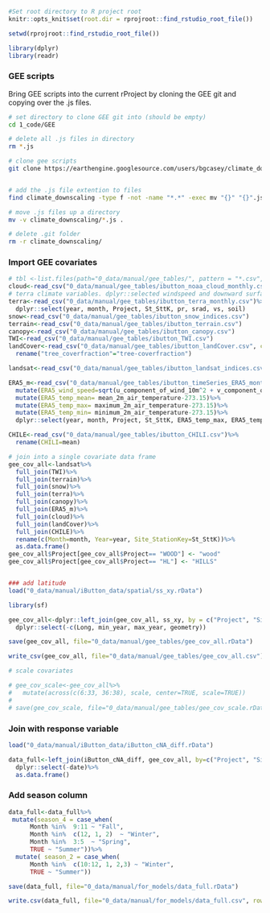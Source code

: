 ```r
#Set root directory to R project root
knitr::opts_knit$set(root.dir = rprojroot::find_rstudio_root_file())

setwd(rprojroot::find_rstudio_root_file())

```

```r
library(dplyr)
library(readr)
```


### GEE scripts {-}

Bring GEE scripts into the current rProject by cloning the GEE git and copying over the .js files.  

```bash
# set directory to clone GEE git into (should be empty)
cd 1_code/GEE

# delete all .js files in directory
rm *.js

# clone gee scripts
git clone https://earthengine.googlesource.com/users/bgcasey/climate_downscaling


# add the .js file extention to files
find climate_downscaling -type f -not -name "*.*" -exec mv "{}" "{}".js \;

# move .js files up a directory
mv -v climate_downscaling/*.js .

# delete .git folder
rm -r climate_downscaling/
```



### Import GEE covariates {-}

```r
# tbl <-list.files(path="0_data/manual/gee_tables/", pattern = "*.csv", full.names = TRUE) 
cloud<-read_csv("0_data/manual/gee_tables/ibutton_noaa_cloud_monthly.csv")
# terra climate variables. dplyr::selected windspeed and downward surface shortwave radiation.
terra<-read_csv("0_data/manual/gee_tables/ibutton_terra_monthly.csv")%>%
  dplyr::select(year, month, Project, St_SttK, pr, srad, vs, soil)
snow<-read_csv("0_data/manual/gee_tables/ibutton_snow_indices.csv")
terrain<-read_csv("0_data/manual/gee_tables/ibutton_terrain.csv")
canopy<-read_csv("0_data/manual/gee_tables/ibutton_canopy.csv")
TWI<-read_csv("0_data/manual/gee_tables/ibutton_TWI.csv")
landCover<-read_csv("0_data/manual/gee_tables/ibutton_landCover.csv", col_types=c("forest_type"="factor", "discrete_classification"="factor"))%>%
  rename("tree_coverfraction"="tree-coverfraction")

landsat<-read_csv("0_data/manual/gee_tables/ibutton_landsat_indices.csv")

ERA5_m<-read_csv("0_data/manual/gee_tables/ibutton_timeSeries_ERA5_monthly.csv")%>%
  mutate(ERA5_wind_speed=sqrt(u_component_of_wind_10m^2 + v_component_of_wind_10m^2))%>%
  mutate(ERA5_temp_mean= mean_2m_air_temperature-273.15)%>%
  mutate(ERA5_temp_max= maximum_2m_air_temperature-273.15)%>%
  mutate(ERA5_temp_min= minimum_2m_air_temperature-273.15)%>%
  dplyr::select(year, month, Project, St_SttK, ERA5_temp_max, ERA5_temp_min, ERA5_temp_mean, ERA5_wind_speed)

CHILE<-read_csv("0_data/manual/gee_tables/ibutton_CHILI.csv")%>%
  rename(CHILI=mean)

# join into a single covariate data frame
gee_cov_all<-landsat%>%
  full_join(TWI)%>%
  full_join(terrain)%>%
  full_join(snow)%>%
  full_join(terra)%>%
  full_join(canopy)%>%
  full_join(ERA5_m)%>%
  full_join(cloud)%>%
  full_join(landCover)%>%
  full_join(CHILE)%>%
  rename(c(Month=month, Year=year, Site_StationKey=St_SttK))%>%
  as.data.frame()
gee_cov_all$Project[gee_cov_all$Project== "WOOD"] <- "wood"
gee_cov_all$Project[gee_cov_all$Project== "HL"] <- "HILLS"


### add latitude
load("0_data/manual/iButton_data/spatial/ss_xy.rData")

library(sf)

gee_cov_all<-dplyr::left_join(gee_cov_all, ss_xy, by = c("Project", "Site_StationKey"))%>%
  dplyr::select(-c(Long, min_year, max_year, geometry))

save(gee_cov_all, file="0_data/manual/gee_tables/gee_cov_all.rData")

write_csv(gee_cov_all, file="0_data/manual/gee_tables/gee_cov_all.csv")     

# scale covariates

# gee_cov_scale<-gee_cov_all%>%
#   mutate(across(c(6:33, 36:38), scale, center=TRUE, scale=TRUE))
# 
# save(gee_cov_scale, file="0_data/manual/gee_tables/gee_cov_scale.rData")

```

### Join with response variable {-}

```r
load("0_data/manual/iButton_data/iButton_cNA_diff.rData")

data_full<-left_join(iButton_cNA_diff, gee_cov_all, by=c("Project", "Site_StationKey", "Month", "Year"))%>%
  dplyr::select(-date)%>%
  as.data.frame()
```

### Add season column {-}

```r

data_full<-data_full%>%
 mutate(season_4 = case_when(
      Month %in%  9:11 ~ "Fall",
      Month %in%  c(12, 1, 2)  ~ "Winter",
      Month %in%  3:5  ~ "Spring",
      TRUE ~ "Summer"))%>%
  mutate( season_2 = case_when(
      Month %in%  c(10:12, 1, 2,3) ~ "Winter",
      TRUE ~ "Summer"))

save(data_full, file="0_data/manual/for_models/data_full.rData")

write.csv(data_full, file="0_data/manual/for_models/data_full.csv", row.names = FALSE)  
```


